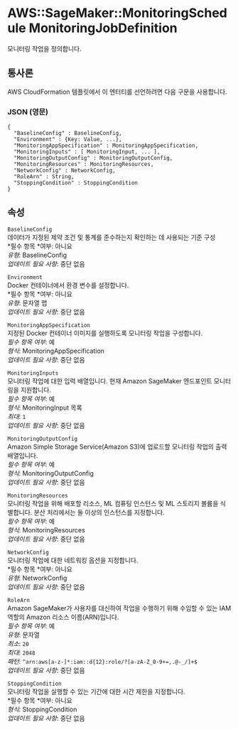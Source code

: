# AWS::SageMaker::MonitoringSchedule MonitoringJobDefinition

모니터링 작업을 정의합니다.

## 통사론

AWS CloudFormation 템플릿에서 이 엔터티를 선언하려면 다음 구문을 사용합니다.

### JSON (영문)

```
{
  "BaselineConfig" : BaselineConfig,
  "Environment" : {Key: Value, ...},
  "MonitoringAppSpecification" : MonitoringAppSpecification,
  "MonitoringInputs" : [ MonitoringInput, ... ],
  "MonitoringOutputConfig" : MonitoringOutputConfig,
  "MonitoringResources" : MonitoringResources,
  "NetworkConfig" : NetworkConfig,
  "RoleArn" : String,
  "StoppingCondition" : StoppingCondition
}
```

## 속성

`BaselineConfig`  
데이터가 지정된 제약 조건 및 통계를 준수하는지 확인하는 데 사용되는 기준 구성  
*필수 항목 *여부: 아니요  
_유형_: BaselineConfig  
_업데이트 필요 사항_: 중단 없음

`Environment`  
Docker 컨테이너에서 환경 변수를 설정합니다.  
*필수 항목 *여부: 아니요  
_유형_: 문자열 맵  
_업데이트 필요 사항_: 중단 없음

`MonitoringAppSpecification`  
지정된 Docker 컨테이너 이미지를 실행하도록 모니터링 작업을 구성합니다.  
_필수 항목 여부_: 예  
_형식_: MonitoringAppSpecification  
_업데이트 필요 사항_: 중단 없음

`MonitoringInputs`  
모니터링 작업에 대한 입력 배열입니다. 현재 Amazon SageMaker 엔드포인트 모니터링을 지원합니다.  
_필수 항목 여부_: 예  
_형식_: MonitoringInput 목록  
_최대_: `1`  
_업데이트 필요 사항_: 중단 없음

`MonitoringOutputConfig`  
Amazon Simple Storage Service(Amazon S3)에 업로드할 모니터링 작업의 출력 배열입니다.  
_필수 항목 여부_: 예  
_형식_: MonitoringOutputConfig  
_업데이트 필요 사항_: 중단 없음

`MonitoringResources`  
모니터링 작업을 위해 배포할 리소스, ML 컴퓨팅 인스턴스 및 ML 스토리지 볼륨을 식별합니다. 분산 처리에서는 둘 이상의 인스턴스를 지정합니다.  
_필수 항목 여부_: 예  
_형식_: MonitoringResources  
_업데이트 필요 사항_: 중단 없음

`NetworkConfig`  
모니터링 작업에 대한 네트워킹 옵션을 지정합니다.  
*필수 항목 *여부: 아니요  
_유형_: NetworkConfig  
_업데이트 필요 사항_: 중단 없음

`RoleArn`  
Amazon SageMaker가 사용자를 대신하여 작업을 수행하기 위해 수임할 수 있는 IAM 역할의 Amazon 리소스 이름(ARN)입니다.  
_필수 항목 여부_: 예  
_유형_: 문자열  
_최소_: `20`  
_최대_: `2048`  
_패턴_: `^arn:aws[a-z-]*:iam::d{12}:role/?[a-zA-Z_0-9+=,.@-_/]+$`  
_업데이트 필요 사항_: 중단 없음

`StoppingCondition`  
모니터링 작업을 실행할 수 있는 기간에 대한 시간 제한을 지정합니다.  
*필수 항목 *여부: 아니요  
_형식_: StoppingCondition  
_업데이트 필요 사항_: 중단 없음
